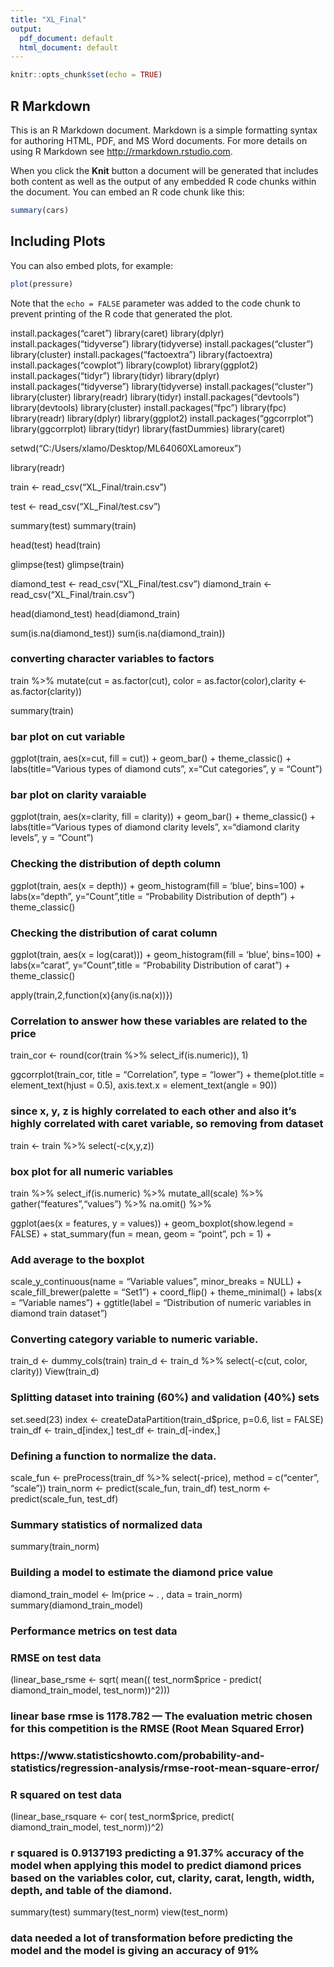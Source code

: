 ```yaml
---
title: "XL_Final"
output:
  pdf_document: default
  html_document: default
---
```


```r
knitr::opts_chunk$set(echo = TRUE)
```

## R Markdown

This is an R Markdown document. Markdown is a simple formatting syntax for authoring HTML, PDF, and MS Word documents. For more details on using R Markdown see <http://rmarkdown.rstudio.com>.

When you click the **Knit** button a document will be generated that includes both content as well as the output of any embedded R code chunks within the document. You can embed an R code chunk like this:

```r
summary(cars)
```

## Including Plots

You can also embed plots, for example:

```r
plot(pressure)
```

Note that the `echo = FALSE` parameter was added to the code chunk to prevent printing of the R code that generated the plot.



install.packages("caret")
library(caret)
library(dplyr)
install.packages("tidyverse")
library(tidyverse)
install.packages("cluster")
library(cluster)
install.packages("factoextra")
library(factoextra)
install.packages("cowplot")
library(cowplot)
library(ggplot2)
install.packages("tidyr")
library(tidyr)
library(dplyr)
install.packages("tidyverse")
library(tidyverse)
install.packages("cluster")
library(cluster)
library(readr)
library(tidyr)
install.packages("devtools")
library(devtools)
library(cluster)
install.packages("fpc")
library(fpc)
library(readr)
library(dplyr)
library(ggplot2)
install.packages("ggcorrplot")
library(ggcorrplot)
library(tidyr)
library(fastDummies)
library(caret)


setwd("C:/Users/xlamo/Desktop/ML64060XLamoreux")

library(readr)

train <- read_csv("XL_Final/train.csv")

test <- read_csv("XL_Final/test.csv")


summary(test)
summary(train)

head(test)
head(train)

glimpse(test)
glimpse(train)

diamond_test <- read_csv("XL_Final/test.csv")
diamond_train <- read_csv("XL_Final/train.csv")

head(diamond_test)
head(diamond_train)

sum(is.na(diamond_test))
sum(is.na(diamond_train))


### converting character variables to factors

train %>% mutate(cut = as.factor(cut), color = as.factor(color),clarity <- as.factor(clarity))

summary(train)

### bar plot on cut variable

ggplot(train, aes(x=cut, fill = cut)) + geom_bar() + theme_classic() + labs(title="Various types of diamond cuts",  x="Cut categories", y = "Count")


### bar plot on clarity varaiable

ggplot(train, aes(x=clarity, fill = clarity)) + geom_bar() + theme_classic() + labs(title="Various types of diamond clarity levels", x="diamond clarity levels", y = "Count") 

### Checking the distribution of depth column

ggplot(train, aes(x = depth)) + geom_histogram(fill = 'blue', bins=100) + labs(x="depth", y="Count",title = "Probability Distribution of depth") + theme_classic()


### Checking the distribution of carat column

ggplot(train, aes(x = log(carat))) + geom_histogram(fill = 'blue', bins=100) + labs(x="carat", y="Count",title = "Probability Distribution of carat") + theme_classic()

apply(train,2,function(x){any(is.na(x))})

### Correlation to answer how these variables are related to the price

train_cor <- round(cor(train %>% select_if(is.numeric)), 1)

ggcorrplot(train_cor,  title = "Correlation", type = "lower") + theme(plot.title = element_text(hjust = 0.5), axis.text.x = element_text(angle = 90))


### since x, y, z is highly correlated to each other and also it's  highly correlated with caret variable, so removing from dataset

train <- train %>% select(-c(x,y,z))

### box plot for all numeric variables

train %>% select_if(is.numeric) %>% mutate_all(scale) %>% gather("features","values") %>% na.omit() %>% 

ggplot(aes(x = features, y = values)) + geom_boxplot(show.legend = FALSE) + stat_summary(fun = mean, geom = "point", pch = 1) +

### Add average to the boxplot

scale_y_continuous(name = "Variable values", minor_breaks = NULL) + scale_fill_brewer(palette = "Set1") + coord_flip() + theme_minimal() + labs(x = "Variable names") + ggtitle(label = "Distribution of numeric variables in diamond train dataset")


### Converting category variable to numeric variable.

train_d <- dummy_cols(train)
train_d <- train_d %>% select(-c(cut, color, clarity))
View(train_d)

### Splitting dataset into training (60%) and validation (40%) sets


set.seed(23)
index <- createDataPartition(train_d$price, p=0.6, list = FALSE)
train_df <- train_d[index,]
test_df <- train_d[-index,]

### Defining a function to normalize the data.

scale_fun <- preProcess(train_df %>% select(-price), method = c("center", "scale"))
train_norm <- predict(scale_fun, train_df)
test_norm <- predict(scale_fun, test_df)

### Summary statistics of normalized data
summary(train_norm)

### Building a model to estimate the diamond price value

diamond_train_model <- lm(price ~ . , data = train_norm)
summary(diamond_train_model)

### Performance metrics on test data
### RMSE on test data

(linear_base_rsme <- sqrt( mean(( test_norm$price - predict( diamond_train_model, test_norm))^2)))

### linear base rmse is  1178.782 --- The evaluation metric chosen for this competition is the RMSE (Root Mean Squared Error)

### https://www.statisticshowto.com/probability-and-statistics/regression-analysis/rmse-root-mean-square-error/


### R squared on test data

(linear_base_rsquare <- cor( test_norm$price, predict( diamond_train_model, test_norm))^2)


### r squared is 0.9137193 predicting a 91.37% accuracy of the model when applying this model to predict diamond prices based on the variables color, cut, clarity, carat, length, width, depth, and table of the diamond.

summary(test)
summary(test_norm)
view(test_norm)



### data needed a lot of transformation before predicting the model and the model is giving an accuracy of 91%


















